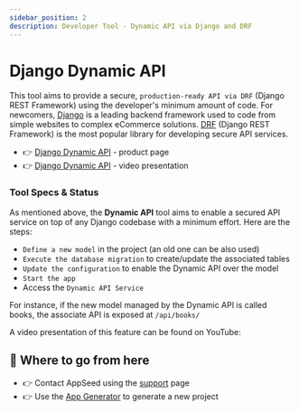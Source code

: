 ```yaml
---
sidebar_position: 2
description: Developer Tool - Dynamic API via Django and DRF
---
```


# Django Dynamic API

This tool aims to provide a secure, `production-ready API via DRF` (Django REST Framework) using the developer's minimum amount of code. For newcomers, [Django](https://www.djangoproject.com/) is a leading backend framework used to code from simple websites to complex eCommerce solutions. [DRF](https://www.django-rest-framework.org/) (Django REST Framework) is the most popular library for developing secure API services.&#x20;

- 👉 [Django Dynamic API](https://appseed.us/developer-tools/django-dynamic-api/) - product page
- 👉 [Django Dynamic API](https://www.youtube.com/watch?v=TrTI2jG2LCw) - video presentation

### Tool Specs & Status

As mentioned above, the **Dynamic API** tool aims to enable a secured API service on top of any Django codebase with a minimum effort. Here are the steps:

- `Define a new model` in the project (an old one can be also used)
- `Execute the database migration` to create/update the associated tables
- `Update the configuration` to enable the Dynamic API over the model
- `Start the app`
- Access the `Dynamic API Service`&#x20;

For instance, if the new model managed by the Dynamic API is called books, the associate API is exposed at `/api/books/`

A video presentation of this feature can be found on YouTube:&#x20;

<YoutubeEmbed url="https://www.youtube.com/embed/TrTI2jG2LCw" title="Dynamic API and DataTables - Tools for Developers" />

&#x20;

## 🚀 Where to go from here

- 👉 Contact AppSeed using the [support](https://appseed.us/support/) page&#x20;
- 👉 Use the [App Generator](https://appseed.us/generator) to generate a new project
